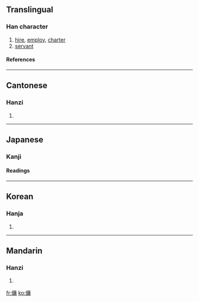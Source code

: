 {{see|佣}}

==Translingual==
===Han character===
{{Han char|rad=人|as=11|sn=13|four=2022<sub>7</sub>|canj=人戈中月 (OILB)}}
# [[hire]], [[employ]], [[charter]]
# [[servant]]
====References====
{{Han ref|kx=0114.110|dkj=01007|dj=0242.200|hdz=10214.060|uh=50AD|ud=20653|bh=B6C4|bd=46788}}
----
==Cantonese==
===Hanzi===
{{yue-hanzi|jyut=|y=yung4}}
# {{defn|Cantonese}}
----
==Japanese==

===Kanji===
{{ja-kanji|grade=|rs=人11}}
====Readings====
{{ja-readings|on=[[よう]] (yō), [[ちょう]] (chō)|kun=[[やとう]] (yatou), [[あたい]] (atai), [[ひとしい]] (hitoshii)}}
----
==Korean==
===Hanja===
{{ko-hanja|hangeul=[[용]], [[충]]|rv=yong, chung|mr=yong, ch'ung}}
# {{defn|Korean}}
----
==Mandarin==
===Hanzi===
{{cmn-hanzi|sim=佣|pin=[[yōng]] (yong1)|wg=yung<sup>1</sup>}}
# {{defn|Mandarin}}

[[fr:傭]]
[[ko:傭]]